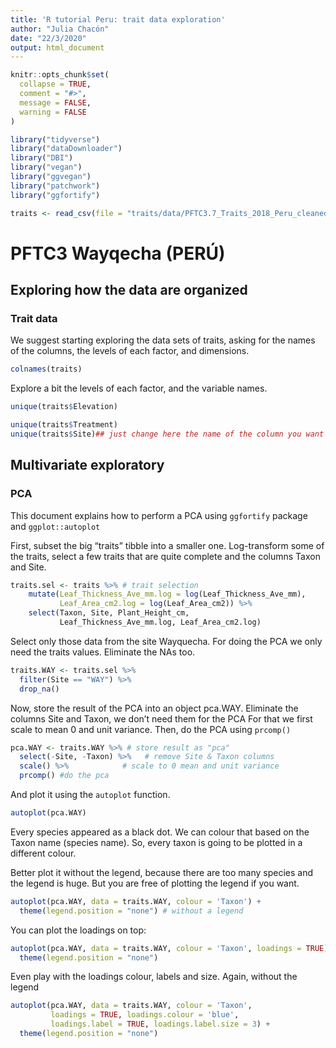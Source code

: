 ```yaml
---
title: 'R tutorial Peru: trait data exploration'
author: "Julia Chacón"
date: "22/3/2020"
output: html_document
---
```


<style>
p.caption {
  font-size: 0.8em;
}
</style>

```r
knitr::opts_chunk$set(
  collapse = TRUE,
  comment = "#>",
  message = FALSE,
  warning = FALSE
)
```

```r
library("tidyverse")
library("dataDownloader")
library("DBI")
library("vegan")
library("ggvegan")
library("patchwork")
library("ggfortify")
```

```r
traits <- read_csv(file = "traits/data/PFTC3.7_Traits_2018_Peru_cleaned.csv")
```

# PFTC3 Wayqecha (PERÚ)

## Exploring how the data are organized

### Trait data

We suggest starting exploring the data sets of traits, asking for the names of the columns, the levels of each factor, and dimensions.

```r
colnames(traits)
```

Explore a bit the levels of each factor, and the variable names. 

```r
unique(traits$Elevation)
```

```r
unique(traits$Treatment)
unique(traits$Site)## just change here the name of the column you want to explore
```

## Multivariate exploratory
### PCA

This document explains how to perform a PCA using `ggfortify` package and `ggplot::autoplot`

First, subset the big "traits" tibble into a smaller one. Log-transform some of the traits, select a few traits that are quite complete and the columns Taxon and Site.

```r
traits.sel <- traits %>% # trait selection
    mutate(Leaf_Thickness_Ave_mm.log = log(Leaf_Thickness_Ave_mm), 
           Leaf_Area_cm2.log = log(Leaf_Area_cm2)) %>%
    select(Taxon, Site, Plant_Height_cm,
           Leaf_Thickness_Ave_mm.log, Leaf_Area_cm2.log)
```

Select only those data from the site Wayquecha. For doing the PCA we only need the traits values. Eliminate the NAs too.

```r
traits.WAY <- traits.sel %>%
  filter(Site == "WAY") %>%
  drop_na()
```

Now, store the result of the PCA into an object pca.WAY. Eliminate the columns Site and Taxon, we don't need them for the PCA For that we first scale to mean 0 and unit variance. Then, do the PCA using `prcomp()`

```r
pca.WAY <- traits.WAY %>% # store result as "pca"
  select(-Site, -Taxon) %>%   # remove Site & Taxon columns
  scale() %>%            # scale to 0 mean and unit variance
  prcomp() #do the pca
```

And plot it using the `autoplot` function. 
```r
autoplot(pca.WAY)
```

Every species appeared as a black dot. We can colour that based on the Taxon name (species name). So, every taxon is going to be plotted in a different colour.

Better plot it without the legend, because there are too many species and the legend is huge. But you are free of plotting the legend if you want. 

```r
autoplot(pca.WAY, data = traits.WAY, colour = 'Taxon') +
  theme(legend.position = "none") # without a legend
```

You can plot the loadings on top:
```r
autoplot(pca.WAY, data = traits.WAY, colour = 'Taxon', loadings = TRUE) +
  theme(legend.position = "none")
```

Even play with the loadings colour, labels and size. Again, without the legend

```r
autoplot(pca.WAY, data = traits.WAY, colour = 'Taxon',
         loadings = TRUE, loadings.colour = 'blue',
         loadings.label = TRUE, loadings.label.size = 3) +
  theme(legend.position = "none")
```
